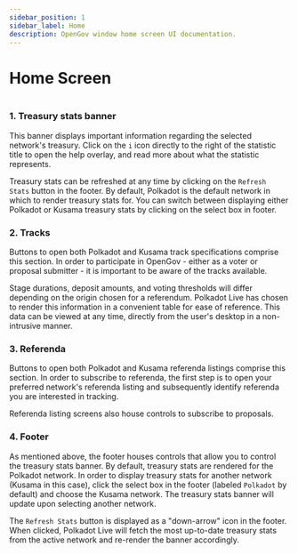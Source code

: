 ```yaml
---
sidebar_position: 1
sidebar_label: Home
description: OpenGov window home screen UI documentation.
---
```



# Home Screen

<Img url="/img/ui/ui-opengov-home.png" maxHeight="400px" />

### 1. Treasury stats banner

This banner displays important information regarding the selected network's treasury. Click on the `i` icon directly to the right of the statistic title to open the help overlay, and read more about what the statistic represents.

Treasury stats can be refreshed at any time by clicking on the `Refresh Stats` button in the footer. By default, Polkadot is the default network in which to render treasury stats for. You can switch between displaying either Polkadot or Kusama treasury stats by clicking on the select box in footer.

### 2. Tracks

Buttons to open both Polkadot and Kusama track specifications comprise this section. In order to participate in OpenGov - either as a voter or proposal submitter - it is important to be aware of the tracks available.

Stage durations, deposit amounts, and voting thresholds will differ depending on the origin chosen for a referendum. Polkadot Live has chosen to render this information in a convenient table for ease of reference. This data can be viewed at any time, directly from the user's desktop in a non-intrusive manner.

### 3. Referenda

Buttons to open both Polkadot and Kusama referenda listings comprise this section. In order to subscribe to referenda, the first step is to open your preferred network's referenda listing and subsequently identify referenda you are interested in tracking.

Referenda listing screens also house controls to subscribe to proposals.

### 4. Footer

As mentioned above, the footer houses controls that allow you to control the treasury stats banner. By default, treasury stats are rendered for the Polkadot network. In order to display treasury stats for another network (Kusama in this case), click the select box in the footer (labeled `Polkadot` by default) and choose the Kusama network. The treasury stats banner will update upon selecting another network.

The `Refresh Stats` button is displayed as a "down-arrow" icon in the footer. When clicked, Polkadot Live will fetch the most up-to-date treasury stats from the active network and re-render the banner accordingly.
